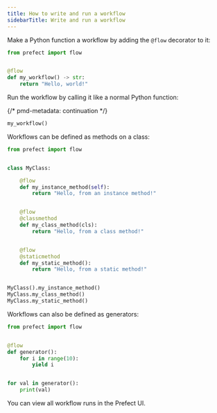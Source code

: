 ```yaml
---
title: How to write and run a workflow
sidebarTitle: Write and run a workflow
---
```


Make a Python function a workflow by adding the `@flow` decorator to it:

```python
from prefect import flow


@flow
def my_workflow() -> str:
    return "Hello, world!"
```

Run the workflow by calling it like a normal Python function:

{/* pmd-metadata: continuation */}
```python
my_workflow()
```

Workflows can be defined as methods on a class:

```python
from prefect import flow


class MyClass:

    @flow
    def my_instance_method(self):
        return "Hello, from an instance method!"


    @flow
    @classmethod
    def my_class_method(cls):
        return "Hello, from a class method!"


    @flow
    @staticmethod
    def my_static_method():
        return "Hello, from a static method!"


MyClass().my_instance_method()
MyClass.my_class_method()
MyClass.my_static_method()
```

Workflows can also be defined as generators:

```python
from prefect import flow


@flow
def generator():
    for i in range(10):
        yield i


for val in generator():
    print(val)
```

You can view all workflow runs in the Prefect UI.

